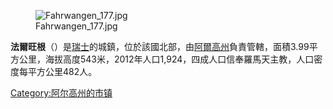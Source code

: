 [[Image:Fahrwangen_177.jpg|right]]

'''法爾旺根'''（{{lang-de|Fahrwangen}}）是[[瑞士|瑞士]]的城鎮，位於該國北部，由[[阿爾高州|阿爾高州]]負責管轄，面積3.99平方公里，海拔高度543米，2012年人口1,924，四成人口信奉羅馬天主教，人口密度每平方公里482人。

{{Switzerland-geo-stub}}
[[Category:阿尔高州的市镇|Category:阿尔高州的市镇]]